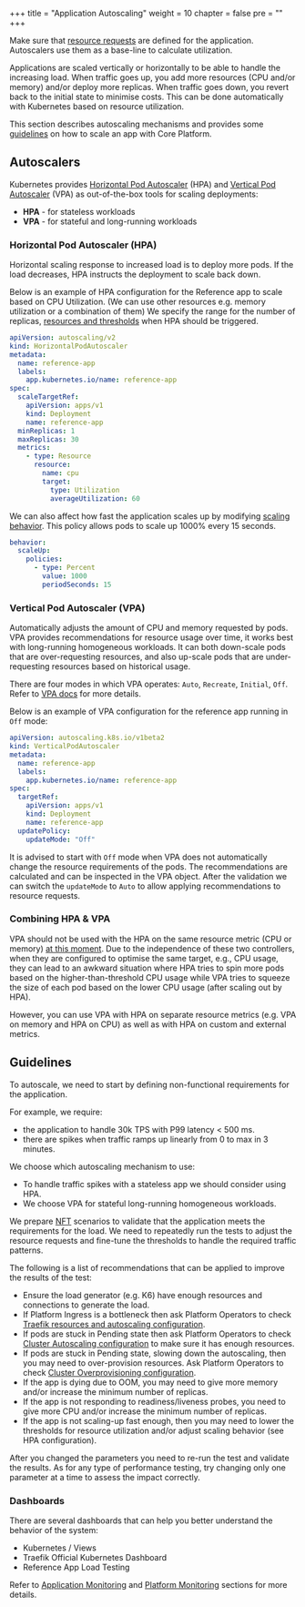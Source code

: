 
+++
title = "Application Autoscaling"
weight = 10
chapter = false
pre = ""
+++

<Callout>

Make sure that [resource requests](/reference/resources) are defined for the application. Autoscalers use them as a base-line to calculate utilization.

</Callout>

Applications are scaled vertically or horizontally to be able to handle the increasing load.
When traffic goes up, you add more resources (CPU and/or memory) and/or deploy more replicas.
When traffic goes down, you revert back to the initial state to minimise costs.
This can be done automatically with Kubernetes based on resource utilization.

This section describes autoscaling mechanisms and provides some [guidelines](#guidelines) on how to scale an app with Core Platform.

## Autoscalers

Kubernetes provides [Horizontal Pod Autoscaler](https://kubernetes.io/docs/tasks/run-application/horizontal-pod-autoscale/) (HPA) and [Vertical Pod Autoscaler](https://github.com/kubernetes/autoscaler/tree/master/vertical-pod-autoscaler) (VPA) as out-of-the-box tools for scaling deployments:

- **HPA** - for stateless workloads
- **VPA** - for stateful and long-running workloads

### Horizontal Pod Autoscaler (HPA)

Horizontal scaling response to increased load is to deploy more pods.
If the load decreases, HPA instructs the deployment to scale back down.

Below is an example of HPA configuration for the Reference app to scale based on CPU Utilization. (We can use other resources e.g. memory utilization or a combination of them)
We specify the range for the number of replicas, [resources and thresholds](https://kubernetes.io/docs/tasks/run-application/horizontal-pod-autoscale/#support-for-resource-metrics) when HPA should be triggered.

```yaml
apiVersion: autoscaling/v2
kind: HorizontalPodAutoscaler
metadata:
  name: reference-app
  labels:
    app.kubernetes.io/name: reference-app
spec:
  scaleTargetRef:
    apiVersion: apps/v1
    kind: Deployment
    name: reference-app
  minReplicas: 1
  maxReplicas: 30
  metrics:
    - type: Resource
      resource:
        name: cpu
        target:
          type: Utilization
          averageUtilization: 60
```

We can also affect how fast the application scales up by modifying [scaling behavior](https://kubernetes.io/docs/tasks/run-application/horizontal-pod-autoscale/#configurable-scaling-behavior). This policy allows pods to scale up 1000% every 15 seconds.

```yaml
behavior:
  scaleUp:
    policies:
      - type: Percent
        value: 1000
        periodSeconds: 15
```

### Vertical Pod Autoscaler (VPA)

Automatically adjusts the amount of CPU and memory requested by pods.
VPA provides recommendations for resource usage over time, it works best with long-running homogeneous workloads.
It can both down-scale pods that are over-requesting resources, and also up-scale pods that are under-requesting resources based on historical usage.

There are four modes in which VPA operates: `Auto`, `Recreate`, `Initial`, `Off`. Refer to [VPA docs](https://github.com/kubernetes/autoscaler/tree/master/vertical-pod-autoscaler#quick-start) for more details.

Below is an example of VPA configuration for the reference app running in `Off` mode:

```yaml
apiVersion: autoscaling.k8s.io/v1beta2
kind: VerticalPodAutoscaler
metadata:
  name: reference-app
  labels:
    app.kubernetes.io/name: reference-app
spec:
  targetRef:
    apiVersion: apps/v1
    kind: Deployment
    name: reference-app
  updatePolicy:
    updateMode: "Off"
```

It is advised to start with `Off` mode when VPA does not automatically change the resource requirements of the pods.
The recommendations are calculated and can be inspected in the VPA object.
After the validation we can switch the `updateMode` to `Auto` to allow applying recommendations to resource requests.

### Combining HPA & VPA

VPA should not be used with the HPA on the same resource metric (CPU or memory) [at this moment](https://github.com/kubernetes/autoscaler/blob/master/multidimensional-pod-autoscaler/AEP.md).
Due to the independence of these two controllers, when they are configured to optimise the same target, e.g., CPU usage, they can lead to an awkward situation where HPA tries to spin more pods based on the higher-than-threshold CPU usage while VPA tries to squeeze the size of each pod based on the lower CPU usage (after scaling out by HPA).

However, you can use VPA with HPA on separate resource metrics (e.g. VPA on memory and HPA on CPU) as well as with HPA on custom and external metrics.

## Guidelines

To autoscale, we need to start by defining non-functional requirements for the application.

For example, we require:

- the application to handle 30k TPS with P99 latency < 500 ms.
- there are spikes when traffic ramps up linearly from 0 to max in 3 minutes.

We choose which autoscaling mechanism to use:

- To handle traffic spikes with a stateless app we should consider using HPA.
- We choose VPA for stateful long-running homogeneous workloads.

We prepare [NFT](../p2p/fast-feedback/p2p-nft) scenarios to validate that the application meets the requirements for the load.
We need to repeatedly run the tests to adjust the resource requests and fine-tune the thresholds to handle the required traffic patterns.

The following is a list of recommendations that can be applied to improve the results of the test:

- Ensure the load generator (e.g. K6) have enough resources and connections to generate the load.
- If Platform Ingress is a bottleneck then ask Platform Operators to check [Traefik resources and autoscaling configuration](../platform/platform-ingress#autoscaling).
- If pods are stuck in Pending state then ask Platform Operators to check [Cluster Autoscaling configuration](../platform/cluster-autoscaling) to make sure it has enough resources.
- If pods are stuck in Pending state, slowing down the autoscaling, then you may need to over-provision resources. Ask Platform Operators to check [Cluster Overprovisioning configuration](../platform/cluster-autoscaling#cluster-overprovisioning).
- If the app is dying due to OOM, you may need to give more memory and/or increase the minimum number of replicas.
- If the app is not responding to readiness/liveness probes, you need to give more CPU and/or increase the minimum number of replicas.
- If the app is not scaling-up fast enough, then you may need to lower the thresholds for resource utilization and/or adjust scaling behavior (see HPA configuration).

After you changed the parameters you need to re-run the test and validate the results.
As for any type of performance testing, try changing only one parameter at a time to assess the impact correctly.

### Dashboards

There are several dashboards that can help you better understand the behavior of the system:

- Kubernetes / Views
- Traefik Official Kubernetes Dashboard
- Reference App Load Testing

Refer to [Application Monitoring](/app/app-monitoring) and [Platform Monitoring](../platform/platform-monitoring) sections for more details.
